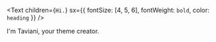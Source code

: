 <Text
  children={`Hi.`}
  sx={{ fontSize: [4, 5, 6], fontWeight: `bold`, color: `heading` }}
/>

I'm Taviani, your theme creator.